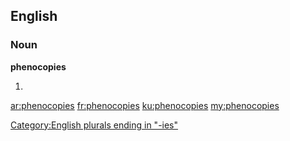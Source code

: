 ==English==

===Noun===
'''phenocopies'''

# {{plural of|phenocopy}}

[[Category:English plurals ending in "-ies"]]

[[ar:phenocopies]]
[[fr:phenocopies]]
[[ku:phenocopies]]
[[my:phenocopies]]